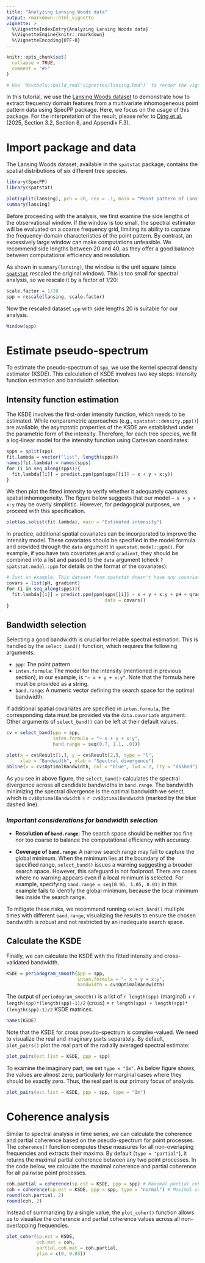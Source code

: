 ```yaml
---
title: "Analyzing Lansing Woods data"
output: rmarkdown::html_vignette
vignette: >
  %\VignetteIndexEntry{Analyzing Lansing Woods data}
  %\VignetteEngine{knitr::rmarkdown}
  %\VignetteEncoding{UTF-8}
---
```


```r
knitr::opts_chunk$set(
  collapse = TRUE,
  comment = "#>"
)

# Use `devtools::build_rmd("vignettes/lansing.Rmd")` to render the vignette.
```

In this tutorial, we use the [Lansing Woods dataset](https://search.r-project.org/CRAN/refmans/spatstat.data/html/lansing.html) to demonstrate how to extract frequency domain features from a multivariate inhomogeneous point pattern data using SpecPP package. Here, we focus on the usage of this package. For the interpretation of the result, please refer to [Ding et al.](https://arxiv.org/abs/2502.09948) (2025, Section 3.2, Section 8, and Appendix F.3).

# Import package and data

The Lansing Woods dataset, available in the `spatstat` package, contains the spatial distributions of six different tree species.

```r
library(SpecPP)
library(spatstat)

plot(split(lansing), pch = 20, cex = .1, main = "Point pattern of Lansing Woods")
summary(lansing)
```

Before proceeding with the analysis, we first examine the side lengths of the observational window. If the window is too small, the spectral estimator will be evaluated on a coarse frequency grid, limiting its ability to capture the frequency-domain characteristics of the point pattern. By contrast, an excessively large window can make computations unfeasible. We recommend side lengths between 20 and 40, as they offer a good balance between computational efficiency and resolution.

As shown in `summary(lansing)`, the window is the unit square (since [`spatstat`](https://search.r-project.org/CRAN/refmans/spatstat.data/html/lansing.html) rescaled the original window). This is too small for spectral analysis, so we rescale it by a factor of 1/20:

```r
scale.factor = 1/20
spp = rescale(lansing, scale.factor)
```

Now the rescaled dataset `spp` with side lengths 20 is suitable for our analysis.

```r
Window(spp)
```

# Estimate pseudo-spectrum

To estimate the pseudo-spectrum of `spp`, we use the kernel spectral density estimator (KSDE). This calculation of KSDE involves two key steps: intensity function estimation and bandwidth selection.

## Intensity function estimation

The KSDE involves the first-order intensity function, which needs to be estimated. While nonparametric approaches (e.g., `spatstat::density.ppp()`) are available, the asymptotic properties of the KSDE are established under the parametric form of the intensity. Therefore, for each tree species, we fit a log-linear model for the intensity function using Cartesian coordinates:

```r
spps = split(spp)
fit.lambda = vector("list", length(spps))
names(fit.lambda) = names(spps)
for (i in seq_along(spps)){
  fit.lambda[[i]] = predict.ppm(ppm(spps[[i]] ~ x + y + x:y))
}
```

We then plot the fitted intensity to verify whether it adequately captures spatial inhomogeneity. The figure below suggests that our model `~ x + y + x:y` may be overly simplistic. However, for pedagogical purposes, we proceed with this specification.

```r
plot(as.solist(fit.lambda), main = "Estimated intensity")
```

In practice, additional spatial covariates can be incorporated to improve the intensity model. These covariates should be specified in the model formula and provided through the `data` argument in `spatstat.model::ppm()`. For example, if you have two covariates `pH` and `gradient`, they should be combined into a list and passed to the `data` argument (check `?spatstat.model::ppm` for details on the format of the covariates):

```r
# Just an example. This dataset from spatstat doesn't have any covariate.
covars = list(pH, gradient)
for (i in seq_along(spps)){
  fit.lambda[[i]] = predict.ppm(ppm(spps[[i]] ~ x + y + x:y + pH + gradient,
                                    data = covars))
}
```

## Bandwidth selection

Selecting a good bandwidth is crucial for reliable spectral estimation. This is handled by the `select_band()` function, which requires the following arguments:

-   `ppp`: The point pattern
-   `inten.formula`: The model for the intensity (mentioned in previous section), in our example, is `"~ x + y + x:y"`. Note that the formula here must be provided as a string.
-   `band.range`: A numeric vector defining the search space for the optimal bandwidth.

If additional spatial covariates are specified in `inten.formula`, the corresponding data must be provided via the `data.covariate` argument. Other arguments of `select_band()` can be left at their default values.

```r
cv = select_band(ppp = spp,
                 inten.formula = "~ x + y + x:y",
                 band.range = seq(0.7, 1.1, .01))

plot(x = cv$Result[1,], y = cv$Result[2,], type = "l",
     xlab = "Bandwidth", ylab = "Spectral divergence")
abline(v = cv$OptimalBandwidth, col = "blue", lwd = 2, lty = "dashed")
```

As you see in above figure, the `select_band()` calculates the spectral divergence across all candidate bandwidths in `band.range`. The bandwidth minimizing the spectral divergence is the optimal bandwidth we select, which is `cv$OptimalBandwidth` = `r cv$OptimalBandwidth` (marked by the blue dashed line).

### *Important considerations for bandwidth selection*

-   **Resolution of `band.range`**: The search space should be neither too fine nor too coarse to balance the computational efficiency with accuracy.

-   **Coverage of `band.range`**: A narrow search range may fail to capture the global minimum. When the minimum lies at the boundary of the specified range, `select_band()` issues a warning suggesting a broader search space. However, this safeguard is not foolproof. There are cases where no warning appears even if a local minimum is selected. For example, specifying `band.range = seq(0.96, 1.05, 0.01)` in this example fails to identify the global minimum, because the local minimum lies inside the search range.

To mitigate these risks, we recommend running `select_band()` multiple times with different `band.range`, visualizing the results to ensure the chosen bandwidth is robust and not restricted by an inadequate search space.

## Calculate the KSDE

Finally, we can calculate the KSDE with the fitted intensity and cross-validated bandwidth.

```r
KSDE = periodogram_smooth(ppp = spp,
                          inten.formula = "~ x + y + x:y",
                          bandwidth = cv$OptimalBandwidth)
```

The output of `periodogram_smooth()` is a list of `r length(spp)` (marginal) + `r length(spp)*(length(spp)-1)/2` (cross) = `r length(spp) + length(spp)*(length(spp)-1)/2` KSDE matrices.

```r
names(KSDE)
```

Note that the KSDE for cross pseudo-spectrum is complex-valued. We need to visualize the real and imaginary parts separately. By default, `plot_pairs()` plot the real part of the radially averaged spectral estimate:

```r
plot_pairs(est.list = KSDE, ppp = spp)
```

To examine the imaginary part, we set `type = "Im"`. As below figure shows, the values are almost zero, particularly for marginal cases where they should be exactly zero. Thus, the real part is our primary focus of analysis.

```r
plot_pairs(est.list = KSDE, ppp = spp, type = "Im")
```

# Coherence analysis

Similar to spectral analysis in time series, we can calculate the coherence and partial coherence based on the pseudo-spectrum for point processes. The `coherence()` function computes these measures for all non-overlaping frequencies and extracts their maxima. By default (`type = "partial"`), it returns the maximal partial coherence between any two point processes. In the code below, we calculate the maximal coherence and partial coherence for all pairwise point processes.

```r
coh.partial = coherence(sp.est = KSDE, ppp = spp) # Maximal partial coherence
coh = coherence(sp.est = KSDE, ppp = spp, type = "normal") # Maximal coherence
round(coh.partial, 2)
round(coh, 2)
```

Instead of summarizing by a single value, the `plot_coher()` function allows us to visualize the coherence and partial coherence values across all non-overlapping frequencies.

```r
plot_coher(sp.est = KSDE,
           coh.mat = coh,
           partial.coh.mat = coh.partial,
           ylim = c(0, 0.85))
```
